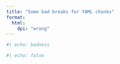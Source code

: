 ```yaml
---
title: "Some bad breaks for YAML chunks"
format:
  html:
    dpi: "wrong"
---
```


```r
#| echo: badness
```


```r
#| echo: false
```

